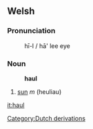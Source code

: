 == Welsh ==

=== Pronunciation ===
:h&#299;-l / h&#257;' lee eye

=== Noun ===
:'''haul'''
# [[sun]] ''m'' (heuliau)
[[Category:Dutch derivations]]

[[it:haul]]